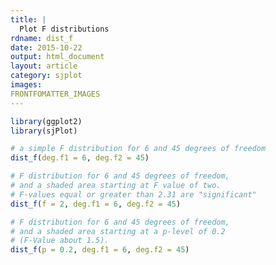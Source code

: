 ```yaml
---
title: |
  Plot F distributions
rdname: dist_f
date: 2015-10-22
output: html_document
layout: article
category: sjplot
images:
FRONTFOMATTER_IMAGES
---
```


```r
library(ggplot2)
library(sjPlot)
```

```r
# a simple F distribution for 6 and 45 degrees of freedom
dist_f(deg.f1 = 6, deg.f2 = 45)

# F distribution for 6 and 45 degrees of freedom,
# and a shaded area starting at F value of two.
# F-values equal or greater than 2.31 are "significant"
dist_f(f = 2, deg.f1 = 6, deg.f2 = 45)

# F distribution for 6 and 45 degrees of freedom,
# and a shaded area starting at a p-level of 0.2
# (F-Value about 1.5).
dist_f(p = 0.2, deg.f1 = 6, deg.f2 = 45)



```